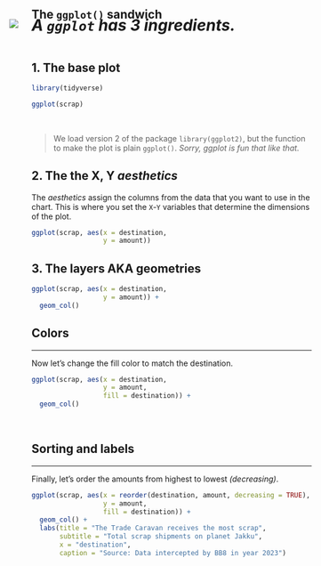 
## The `ggplot()` sandwich {-}

![](../images/auto_plot.gif){style="margin-top: -22px; margin-left: -40px; max-width: 110%;"}

<h5 style="font-size: 28px; font-weight: bold; margin-top: -42px;"> A `ggplot` has 3 ingredients. </h5>


## 1. The base plot {-}
```{r, echo = T, eval = T}
library(tidyverse)
```

```{r, echo=T, eval=T}
ggplot(scrap)
```

<br>

> We load version 2 of the package `library(ggplot2)`, but the function to make the plot is plain `ggplot()`. _Sorry, ggplot is fun that like that._ 


## 2. The the X, Y _aesthetics_  {-}

The _aesthetics_ assign the columns from the data that you want to use in the chart. This is where you set the `X`-`Y` variables that determine the dimensions of the plot.

```{r, eval = T}
ggplot(scrap, aes(x = destination, 
                  y = amount)) 
```


## 3. The layers AKA geometries  {-}
```{r, eval = T}
ggplot(scrap, aes(x = destination, 
                  y = amount)) + 
  geom_col()
```


## Colors {-}
<hr class="hrlvl2">

Now let's change the fill color to match the destination.
```{r, eval=T}
ggplot(scrap, aes(x = destination, 
                  y = amount, 
                  fill = destination)) +
  geom_col() 
```

<br>

## Sorting and labels{-}
<hr class="hrlvl2">

Finally, let's order the amounts from highest to lowest *(decreasing)*.
```{r, eval=T}
ggplot(scrap, aes(x = reorder(destination, amount, decreasing = TRUE), 
                  y = amount, 
                  fill = destination)) +
  geom_col() +
  labs(title = "The Trade Caravan receives the most scrap",
       subtitle = "Total scrap shipments on planet Jakku",
       x = "destination",
       caption = "Source: Data intercepted by BB8 in year 2023")
```


